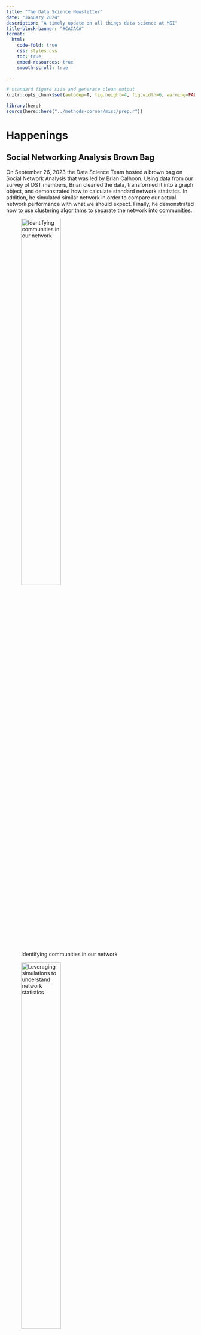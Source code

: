 ```yaml
---
title: "The Data Science Newsletter"
date: "January 2024"
description: "A timely update on all things data science at MSI"
title-block-banner: "#CACACA"
format: 
  html:
    code-fold: true
    css: styles.css
    toc: true
    embed-resources: true
    smooth-scroll: true

---
```


```r

# standard figure size and generate clean output
knitr::opts_chunk$set(autodep=T, fig.height=4, fig.width=6, warning=FALSE, message=FALSE, cache=TRUE, error=T, echo=T)

library(here)
source(here::here("../methods-corner/misc/prep.r"))
```

# Happenings

## Social Networking Analysis Brown Bag
On September 26, 2023 the Data Science Team hosted a brown bag on Social Network Analysis that was led by Brian Calhoon. Using data from our survey of DST members, Brian cleaned the data, transformed it into a graph object, and demonstrated how to calculate standard network statistics. In addition, he simulated similar network in order to compare our actual network performance with what we should expect. Finally, he demonstrated how to use clustering algorithms to separate the network into communities. 

::: {layout-ncol=2}

![Identifying communities in our network](../viz/communities.png){width=50%} 

![Leveraging simulations to understand network statistics](../viz/statistical comp.png){width=50%} 
:::

## Mapping Brown Bag
On November 16, 2024 the data science team hosted a brown bag to demonstrate basic mapping skills in QGIS and R. MSI's internal GIS Specialist, Jacob Milley led the session where he introduced GIS concepts, types of spatial data, and common data sources before demonstrating how to make a map in QGIS. Then, Brian Calhoon followed up by duplicating the same demonstration in R using the [ggplot2](https://ggplot2.tidyverse.org/) package. 

::: {layout-ncol=2}

![Understanding GIS data](../viz/gisdata.png){width=50%}

![A map of Madagascar](../viz/madagascar-map.png){width=50%}

:::
# Stats corner

::: box
::: box-header
Today's puzzle
:::

::: box-container
Situation:

You are an analyst for the United States Air Force during World War II. USAF has resources to add additional armor to its aircraft, and has asked for your advice as to where on the airplanes to add the extra protection. USAF has aggregated damage reports for all its fighters returning from active combat, and produced the following:
:::

::: box-container
```r
include_graphics("../Stats corners/stats corner 1.png")
```
:::

Your mission:

Based only on the information from the above figure, advise USAF on where it should add additional armor to its fighters.

\$10 gift card to the first three responders with correct answers. Please send all responses to <a href="mailto:dkillian@msi-inc.com">Dan Killian</a>.


:::

# Member Spotlight

This month’s GIS Spotlight is Joaquin Martin Lopez, our esteemed GIS Specialist on the EL Salvador MELS project who joined MSI in April 2023. As those of you who joined January’s GIS COP meeting heard about, Joaquin has been working on a GIS “One Stop Shop” for the mission showcasing both contextual and project specific information for El Salvador as well as the surrounding Central American countries. The GIS “One Stop Shop” consists of a variety of interactive dashboards and story maps using ArcGIS online which allows users at USAID to dynamically view data submitted by implementing partners on themes such as education and economic growth. In addition, the Joaquin and the project will be conducting a mission-wide GIS assessment to gauge the current and future GIS capacity. The hope is that El Salvador MEL’s usage of GIS will enable the mission and IPs to make informed decisions as to where to focus development work going forward. If you have any questions or are interested in learning a bit more about his GIS work for El Salvador MELS, feel free to contact him directly via email or Teams: <a href="mailto:joaquin.martinlopez@msi-inc.com">Joaquin Martin-Lopez</a>. 

```r

knitr::include_graphics("../viz/gisplatform.png")

```


# Recap: Quarterly Meeting

Our latest DST quarterly meeting was held on December 20th, 2023 with approximately 20 colleagues across both home and field offices.

We kicked off with a brief overview of our recent social network analysis and mapping brown bags. The team also highlighted contributions to a pivotal study by the Center for Global Development, focusing on early-grade reading assessment (EGRA) programs.

A significant portion of the quarterly meeting was dedicated to interactive breakout sessions. These sessions provided a platform for deep-diving into a variety of sampling scenarios. We explored how to effectively address and mitigate potential validity threats in these scenarios. Key discussions included:

-   The influence of human choice on random sampling, emphasizing the need for enumerators to recognize and account for these characteristics.
-   In Third-Party Monitoring (TPM), the importance of being cognizant of biases, especially those related to the locations selected for random sampling.
-   Challenges and considerations in applying weights to ensure representativeness within the zone of influence.
-   Addressing the issue of survivorship bias, which can skew data by overlooking non-representative elements.

These discussions set the stage for our upcoming brown bag in February 2024, where we will delve into sampling best practices and techniques, informed by our recent scenario planning exercises.

# Recap: GIS COP January Meeting

Our in-house GIS Specialist Jacob Milley hosted the second GIS COP on January 23 with around 20 colleagues from varying projects/countries in attendance. The meeting included a recap of the first COP meeting, a presentation by Joaquin Martin Lopez on his GIS work for the El Salvador MEL project using ArcGIS Online, and finally a brief discussion on commonly used GIS data sources. The goal of this discussion was for the GIS COP to establish an authoritative a list of freely accessible [GIS data sources](https://tetratechinc.sharepoint.com/:x:/r/teams/MSIAdvancedAnalyticsWritingGroup/Shared%20Documents/GIS%20COP/GIS_Data_Sources.xlsx?d=web01598398674cfbaea8a4beb8f223c6&csf=1&web=1&e=Uot9f8) to help other GIS users at MSI get their hands on more available data!

# Upcoming events/opportunities

- Brown bag on sampling in mid-February

- Brown bag on Power BI Part 3 in March

- Brown bag on data collection instrument design and scripting in May

# About the Data Science Team

::: box
::: box-header
Overview
:::

::: box-container
The Data Science Team (DST) is a collection of colleagues at MSI that are interested in building and practicing data analytics skills, from the basics of descriptive analytics to advanced machine learning techniques. The core members of the Data Science Team are Dan Killian, Brian Calhoon, Melanie Murphy, Tim Reilly, Tim Shifflett, Gunjan Maheshwari, Jack Payne, and Jacob Milley. Each member brings a particular expertise to ensure that the team's initiatives are in line with MSI's commitment to incorporate advanced data analytics into our work. The core team supports MSI staff by:

-   Supporting staff conducting quantitative and qualitative analysis with guidance on best practice and available data sources.
-   Helping staff learn new data science techniques and applying the techniques to existing activities.
-   Providing trainings on the application of analyses across multiple analytical packages, as well as on core statistical concepts that underlie the analyses.
-   Holding structured trainings on-demand, at least once per year and 4-12 brown bag sessions per year.
-   Holding weekly office hours and on-demand consultation.
-   Providing a knowledge management function for past and current data science work at MSI while ensuring everyone knows about these resources.

For support or to ask questions, reach out to us on our [Teams Channel](https://teams.microsoft.com/l/channel/19%3A0c95c6fade9c4d638f660ded25507a9a%40thread.tacv2/General?groupId=175a191b-5543-4fc0-81db-926ead8863f1&tenantId=).
:::
:::


